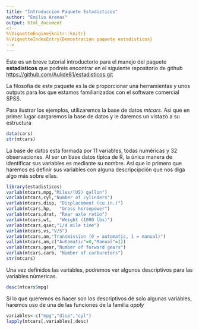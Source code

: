 ```yaml
---
title: "Introduccion Paquete Estadisticos"
author: "Emilio Arenas"
output: html_document
<!--
%\VignetteEngine{knitr::knitr}
%\VignetteIndexEntry{Demostracion paquete estadisticos}
-->
---
```

Este es un breve tutorial introductorio para el manejo del paquete **estadisticos** que podreis encontrar en el siguiente repositorio de github <https://github.com/Aulide81/estadisticos.git>

La filosofia de este paquete es la de proporcionar una herramientas y unos outputs para los que estamos familiarizados con el software comercial SPSS.

Para ilustrar los ejemplos, utilizaremos la base de datos _mtcars_. Asi que en primer lugar cargaremos la base de datos y le daremos un vistazo a su estructura

```r
data(cars)
str(mtcars)
```

La base de datos esta formada por 11 variables, todas numéricas y 32 observaciones. Al ser un base datos típica de R, la única manera de identificar sus variables es mediante su nombre. Así que lo primero que haremos es definir sus variables con alguna descripcipción que nos diga algo más sobre ellas.

```r
library(estadisticos)
varlab(mtcars,mpg,"Miles/(US) gallon")
varlab(mtcars,cyl,"Number of cylinders")
varlab(mtcars,disp,	"Displacement (cu.in.)")
varlab(mtcars,hp,	"Gross horsepower")
varlab(mtcars,drat,	"Rear axle ratio")
varlab(mtcars,wt,	"Weight (1000 lbs)")
varlab(mtcars,qsec,"1/4 mile time")
varlab(mtcars,vs,"V/S")
varlab(mtcars,am,"Transmission (0 = automatic, 1 = manual)")
vallab(mtcars,am,c("Automatic"=0,"Manual"=1))
varlab(mtcars,gear,"Number of forward gears")
varlab(mtcars,carb,	"Number of carburetors")
str(mtcars)
```

Una vez definidos las variables, podremos ver algunos descriptivos para las variables númericas.

```r
desc(mtcars$mpg)
```

Si lo que queremos es hacer son los descriptivos de solo algunas variables, haremos uso de una de las funciones de la familia _apply_

```r
variables<-c("mpg","disp","cyl")
lapply(mtcars[,variables],desc)
```
